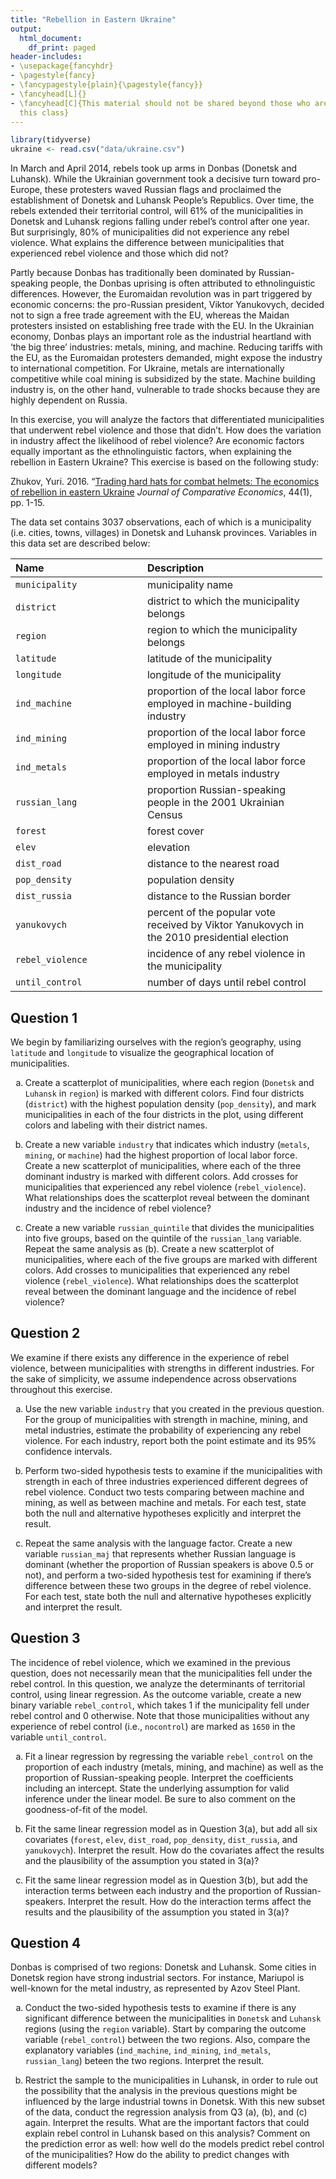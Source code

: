 ```yaml
---
title: "Rebellion in Eastern Ukraine"
output:
  html_document:
    df_print: paged
header-includes:
- \usepackage{fancyhdr}
- \pagestyle{fancy}
- \fancypagestyle{plain}{\pagestyle{fancy}}
- \fancyhead[L]{}
- \fancyhead[C]{This material should not be shared beyond those who are enrolled in
  this class}
---
```


```r
library(tidyverse)
ukraine <- read.csv("data/ukraine.csv")
```


In March and April 2014, rebels took up arms in Donbas (Donetsk and Luhansk). While the Ukrainian government took a decisive turn toward pro-Europe, these protesters waved Russian flags and proclaimed the establishment of Donetsk and Luhansk People's Republics. Over time, the rebels extended their territorial control, will 61% of the municipalities in Donetsk and Luhansk regions falling under rebel's control after one year. But surprisingly, 80% of municipalities did not experience any rebel violence. What explains the difference between municipalities that experienced rebel violence and those which did not? 

Partly because Donbas has traditionally been dominated by Russian-speaking people, the Donbas uprising is often attributed to ethnolinguistic differences. However, the Euromaidan revolution was in part triggered by economic concerns: the pro-Russian president, Viktor Yanukovych, decided not to sign a free trade agreement with the EU, whereas the Maidan protesters insisted on establishing free trade with the EU. In the Ukrainian economy, Donbas plays an important role as the industrial heartland with 'the big three' industries: metals, mining, and machine. Reducing tariffs with the EU, as the Euromaidan protesters demanded, might expose the industry to international competition. For Ukraine, metals are internationally competitive while coal mining is subsidized by the state. Machine building industry is, on the other hand, vulnerable to trade shocks because they are highly dependent on Russia.

In this exercise, you will analyze the factors that differentiated municipalities that underwent rebel violence and those that didn't. How does the variation in industry affect the likelihood of rebel violence? Are economic factors equally important as the ethnolinguistic factors, when explaining the rebellion in Eastern Ukraine? This exercise is based on the following study: 

Zhukov, Yuri. 2016. "[Trading hard hats for combat helmets: The economics of rebellion in eastern Ukraine](http://dx.doi.org/10.1016/j.jce.2015.10.010) *Journal of Comparative Economics*, 44(1), pp. 1-15.

The data set contains 3037 observations, each of which is a municipality (i.e. cities, towns, villages) in Donetsk and Luhansk provinces. Variables in this data set are described below: 


--------------------------------------------------------------------------------
 Name                              Description
 --------------------------------  ---------------------------------------------
 `municipality`                    municipality name
 
 `district`                        district to which the municipality belongs
 
 `region`                          region to which the municipality belongs
 
 `latitude`                        latitude of the municipality
 
 `longitude`                       longitude of the municipality
 
 `ind_machine`                     proportion of the local labor force employed in machine-building industry
 
 `ind_mining`                      proportion of the local labor force employed in mining industry
 
 `ind_metals`                      proportion of the local labor force employed in metals industry
 
 `russian_lang`                    proportion Russian-speaking people in the 2001 Ukrainian Census
 
 `forest`                          forest cover
 
 `elev`                            elevation
 
 `dist_road`                       distance to the nearest road
 
 `pop_density`                     population density
 
 `dist_russia`                     distance to the Russian border
 
 `yanukovych`                      percent of the popular vote received by Viktor Yanukovych in the 2010 presidential election
 
 `rebel_violence`                  incidence of any rebel violence in the municipality
 
 `until_control`                   number of days until rebel control
-------------------------------- -----------------------------------------------


## Question 1

We begin by familiarizing ourselves with the region's geography, using `latitude` and `longitude` to visualize the geographical location of municipalities.

a) Create a scatterplot of municipalities, where each region (`Donetsk` and `Luhansk` in `region`) is marked with different colors. Find four districts (`district`) with the highest population density (`pop_density`), and mark municipalities in each of the four districts in the plot, using different colors and labeling with their district names. 

b) Create a new variable `industry` that indicates which industry (`metals`, `mining`, or `machine`) had the highest proportion of local labor force. Create a new scatterplot of municipalities, where each of the three dominant industry is marked with different colors. Add crosses for municipalities that experienced any rebel violence (`rebel_violence`). What relationships does the scatterplot reveal between the dominant industry and the incidence of rebel violence?

c) Create a new variable `russian_quintile` that divides the municipalities into five groups, based on the quintile of the `russian_lang` variable. Repeat the same analysis as (b). Create a new scatterplot of municipalities, where each of the five groups are marked with different colors. Add crosses to municipalities that experienced any rebel violence (`rebel_violence`). What relationships does the scatterplot reveal between the dominant language and the incidence of rebel violence?


## Question 2

We examine if there exists any difference in the experience of rebel violence, between municipalities with strengths in different industries. For the sake of simplicity, we assume independence across observations throughout this exercise.

a) Use the new variable `industry` that you created in the previous question. For the group of municipalities with strength in machine, mining, and metal industries, estimate the probability of experiencing any rebel violence. For each industry, report both the point estimate and its 95% confidence intervals.

b) Perform two-sided hypothesis tests to examine if the municipalities with strength in each of three industries experienced different degrees of rebel violence. Conduct two tests comparing between machine and mining, as well as between machine and metals. For each test, state both the null and alternative hypotheses explicitly and interpret the result.

c) Repeat the same analysis with the language factor. Create a new variable `russian_maj` that represents whether Russian language is dominant (whether the proportion of Russian speakers is above 0.5 or not), and perform a two-sided hypothesis test for examining if there's difference between these two groups in the degree of rebel violence. For each test, state both the null and alternative hypotheses explicitly and interpret the result.


## Question 3

The incidence of rebel violence, which we examined in the previous question, does not necessarily mean that the municipalities fell under the rebel control. In this question, we analyze the determinants of territorial control, using linear regression. As the outcome variable, create a new binary variable `rebel_control`, which takes 1 if the municipality fell under rebel control and 0 otherwise. Note that those municipalities without any experience of rebel control (i.e., `nocontrol`) are marked as `1650` in the variable `until_control`.

a) Fit a linear regression by regressing the variable `rebel_control` on the proportion of each industry (metals, mining, and machine) as well as the proportion of Russian-speaking people. Interpret the coefficients including an intercept.  State the underlying assumption for valid inference under the linear model. Be sure to also comment on the goodness-of-fit of the model.

b) Fit the same linear regression model as in Question 3(a), but add all six covariates (`forest`, `elev`, `dist_road`, `pop_density`, `dist_russia`, and `yanukovych`). Interpret the result. How do the covariates affect the results and the plausibility of the assumption you stated in 3(a)?

c) Fit the same linear regression model as in Question 3(b), but add the interaction terms between each industry and the proportion of Russian-speakers. Interpret the result. How do the interaction terms affect the results and the plausibility of the assumption you stated in 3(a)?


## Question 4

Donbas is comprised of two regions: Donetsk and Luhansk. Some cities in Donetsk region have strong industrial sectors. For instance, Mariupol is well-known for the metal industry, as represented by Azov Steel Plant. 

a) Conduct the two-sided hypothesis tests to examine if there is any significant difference between the municipalities in `Donetsk` and `Luhansk` regions (using the `region` variable). Start by comparing the outcome variable (`rebel_control`) between the two regions.  Also, compare the explanatory variables (`ind_machine`, `ind_mining`, `ind_metals`, `russian_lang`) beteen the two regions. Interpret the result.

b) Restrict the sample to the municipalities in Luhansk, in order to rule out the possibility that the analysis in the previous questions might be influenced by the large industrial towns in Donetsk. With this new subset of the data, conduct the regression analysis from Q3 (a), (b), and (c) again. Interpret the results. What are the important factors that could explain rebel control in Luhansk based on this analysis? Comment on the prediction error as well: how well do the models predict rebel control of the municipalities? How do the ability to predict changes with different models?


